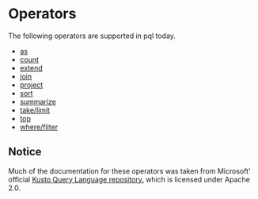 # Operators
The following operators are supported in pql today.
 - [as](operators/as)
 - [count](operators/count)
 - [extend](operators/extend)
 - [join](operators/join)
 - [project](operators/project)
 - [sort](operators/sort)
 - [summarize](operators/summarize)
 - [take/limit](operators/take)
 - [top](operators/top)
 - [where/filter](operators/where)

## Notice
Much of the documentation for these operators was taken from Microsoft' official
[Kusto Query Language repository.](https://github.com/microsoft/Kusto-Query-Language) which is licensed
under Apache 2.0.
